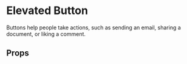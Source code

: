 
<Meta of={ElevatedButton} />

# Elevated Button

Buttons help people take actions, such as sending an email, sharing a document, or liking a comment.

<Primary />

## Props

<Controls />
